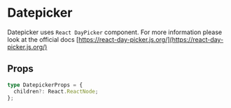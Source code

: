 
<Meta of={DatepickerStories} />

# Datepicker

Datepicker uses `React DayPicker` component. For more information please look at the official docs [https://react-day-picker.js.org/](https://react-day-picker.js.org/)

## Props

```typescript
type DatepickerProps = {
  children?: React.ReactNode;
};
```

<Canvas />
